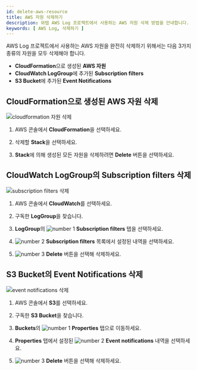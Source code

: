 ```yaml
---
id: delete-aws-resource
title: AWS 자원 삭제하기
description: 와탭 AWS Log 프로젝트에서 사용하는 AWS 자원 삭제 방법을 안내합니다.
keywords: [ AWS Log, 삭제하기 ]
---
```



AWS Log 프로젝트에서 사용하는 AWS 자원을 완전히 삭제하기 위해서는 다음 3가지 종류의 자원을 모두 삭제해야 합니다.

* **CloudFormation**으로 생성된 **AWS 자원**
* **CloudWatch LogGroup**에 추가된 **Subscription filters**
* **S3 Bucket**에 추가된 **Event Notifications**

## CloudFormation으로 생성된 AWS 자원 삭제

![cloudformation 자원 삭제](/img/aws-log-cloudformation-resource.png)

1. AWS 콘솔에서 **CloudFormation**을 선택하세요.

1. 삭제할 **Stack**을 선택하세요.

1. **Stack**에 의해 생성된 모든 자원을 삭제하려면 **Delete** 버튼을 선택하세요.

## CloudWatch LogGroup의 Subscription filters 삭제

![subscription filters 삭제](/img/aws-log-delete-subscription-filter.png)

1. AWS 콘솔에서 **CloudWatch**를 선택하세요. 

1. 구독한 **LogGroup**을 찾습니다.

1. **LogGroup**의 ![number 1](/img/number-01.png) **Subscription filters** 탭을 선택하세요. 

1. ![number 2](/img/number-02.png) **Subscription filters** 목록에서 설정된 내역을 선택하세요. 

1. ![number 3](/img/number-03.png) **Delete** 버튼을 선택해 삭제하세요.

## S3 Bucket의 Event Notifications 삭제

![event notifications 삭제](/img/aws-log-delete-event-notification.png)

1. AWS 콘솔에서 **S3**를 선택하세요. 

1. 구독한 **S3 Bucket**을 찾습니다.

1. **Buckets**의 ![number 1](/img/number-01.png) **Properties** 탭으로 이동하세요. 

1. **Properties** 탭에서 설정된 ![number 2](/img/number-02.png) **Event notifications** 내역을 선택하세요. 

1. ![number 3](/img/number-03.png) **Delete** 버튼을 선택해 삭제하세요.